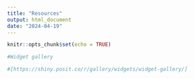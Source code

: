 ---
title: "Resources"
output: html_document
date: "2024-04-19"
---

```{r setup, include=FALSE}
knitr::opts_chunk$set(echo = TRUE)
```

```{r}
#Widget gallery 

#[https://shiny.posit.co/r/gallery/widgets/widget-gallery/]
```

